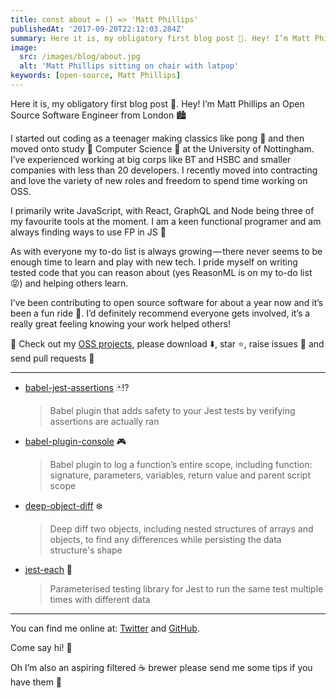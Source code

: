 ```yaml
---
title: const about = () => 'Matt Phillips'
publishedAt: '2017-09-20T22:12:03.284Z'
summary: Here it is, my obligatory first blog post 🎉. Hey! I’m Matt Phillips an Open Source Software Engineer from London 🏙
image:
  src: /images/blog/about.jpg
  alt: 'Matt Phillips sitting on chair with latpop'
keywords: [open-source, Matt Phillips]
---
```


Here it is, my obligatory first blog post 🎉. Hey! I’m Matt Phillips an Open Source Software Engineer from London 🏙

I started out coding as a teenager making classics like pong 🏓 and then moved onto study 📖 Computer Science 🔬 at the University of Nottingham. I’ve experienced working at big corps like BT and HSBC and smaller companies with less than 20 developers. I recently moved into contracting and love the variety of new roles and freedom to spend time working on OSS.

I primarily write JavaScript, with React, GraphQL and Node being three of my favourite tools at the moment. I am a keen functional programer and am always finding ways to use FP in JS 🙂

As with everyone my to-do list is always growing — there never seems to be enough time to learn and play with new tech. I pride myself on writing tested code that you can reason about (yes ReasonML is on my to-do list 😝) and helping others learn.

I’ve been contributing to open source software for about a year now and it’s been a fun ride 🎢. I’d definitely recommend everyone gets involved, it’s a really great feeling knowing your work helped others!

👀 Check out my [OSS projects](https://github.com/mattphillips), please download ⬇️, star ⭐️, raise issues 🚨 and send pull requests 🥇

---

- [babel-jest-assertions](https://github.com/mattphillips/babel-jest-assertions) 🃏⁉️

  > Babel plugin that adds safety to your Jest tests by verifying assertions are actually ran

- [babel-plugin-console](https://github.com/mattphillips/babel-plugin-console) 🎮

  > Babel plugin to log a function’s entire scope, including function: signature, parameters, variables, return value and parent script scope

- [deep-object-diff](https://github.com/mattphillips/deep-object-diff) ❄️

  > Deep diff two objects, including nested structures of arrays and objects, to find any differences while persisting the data structure's shape

- [jest-each](https://github.com/mattphillips/jest-each) 🏃

  > Parameterised testing library for Jest to run the same test multiple times with different data

---

You can find me online at: [Twitter](https://twitter.com/mattphillipsio) and [GitHub](https://github.com/mattphillips).

Come say hi! 👋

Oh I’m also an aspiring filtered ☕️ brewer please send me some tips if you have them 🙌
